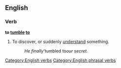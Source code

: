 ==English==

===Verb===
'''to [[tumble]] [[to]]''' 

# To discover, or suddenly [[understand]] something.
#:''He finally '''tumbled to'' our secret.''

[[Category:English verbs]]
[[Category:English phrasal verbs]]